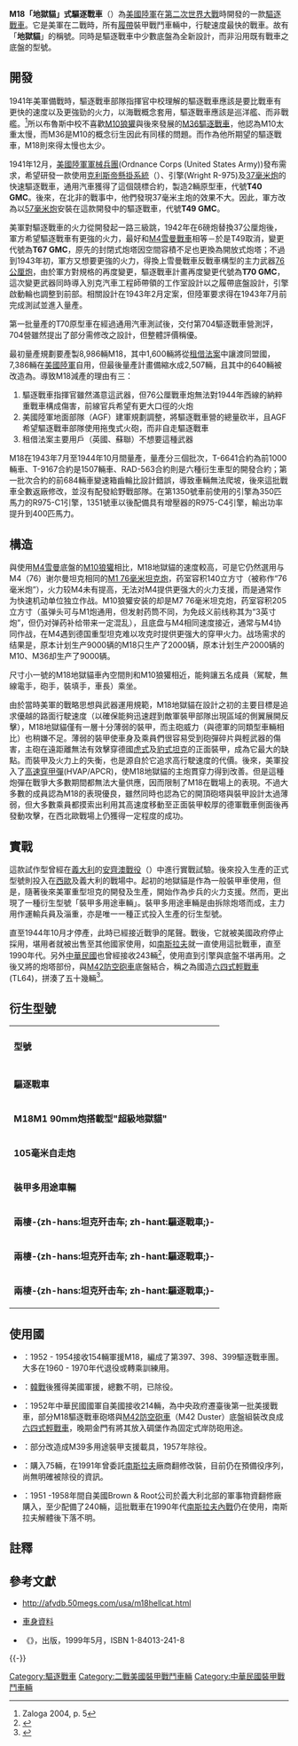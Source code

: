 {{noteTA
|T=zh-tw:M18驅逐戰車;zh-cn:M18坦克歼击车;
|1=zh-tw:驅逐戰車;zh-cn:坦克歼击车;
}}
{{infobox weapon
| name               = {{lang|en|M18}}地獄貓式驅逐戰車 [[File:Flag_of_the_United_States.svg|30px]]<br />{{lang|en|M18 Hellcat}}
| image              = File:M18 Hellcat side.jpeg
| image_size         = 300px
| alt                =
| caption            = {{lang|en|M18}}地獄貓式驅逐戰車
| origin             = {{USA}}
| type               = [[驅逐戰車|驅逐戰車]]
<!-- Type selection -->
| is_ranged          = yes
| is_bladed          = 
| is_explosive       = 
| is_artillery       = yes
| is_vehicle         = yes
| is_missile         = 
| is_UK              = 
<!-- Service history -->
| service            = 1943 -
| used_by            = 見[[M18驅逐戰車#使用國|使用國]]
| wars               = [[第二次世界大戰|第二次世界大戰]]<br>[[韓戰|韓戰]]
<!-- Production history -->
| designer           = [[通用汽車|通用汽車]]集團之[[別克|別克]]汽車公司
| design_date        = 1941
| manufacturer       = 
| unit_cost          = 55,230[[美元|美元]]<ref>Zaloga (2004)</ref>
| production_date    = 1943年7月 - 1944年10月
| number             = 2,507
| variants           = M39、90mm-SuperHellcat、T88-105mm、T86、T86E1、T87、[[六四式輕戰車|TL64]]、Krajina Express
<!-- General specifications -->
| spec_label         = <ref>{{Cite web |url=http://afvdb.50megs.com/usa/m18hellcat.html |title=存档副本 |accessdate=2007-04-14 |archive-date=2010-10-14 |archive-url=https://web.archive.org/web/20101014100534/http://afvdb.50megs.com/usa/m18hellcat.html |dead-url=no }}</ref>
| weight             = 17.7公噸
| length             = 5.28公尺(車體)<br>6.6公尺(含炮管長度)
| part_length        = 
| width              = 2.87公尺
| height             = 2.57公尺(含防空機槍)
| diameter           = 
| crew               =5 
| passengers         =
<!-- Vehicle/missile specifications -->
| armour             = 4.8 - 25.4公厘
| primary_armament   = [[M1_76毫米坦克炮|M1 76毫米坦克炮]]<br>備彈45發
| secondary_armament = {{lang|en|.50}}[[白朗寧M2重機槍|白朗寧M2重機槍]]<br>備彈800發
| engine             = {{link-en|R-975發動機|Wright R-975 Whirlwind}}(C1或C4)
| engine_power       = 350匹馬力／[[每分鐘轉速|每分鐘轉速]]2,400<br>400匹馬力／rpm
| pw_ratio           = 19.8 - 22.6匹馬力／公噸
| payload_capacity   = 
| transmission       = 艾利森Torqmatic 900T[[自排變速箱|自排變速箱]]<br>前進3檔、倒退1檔
| suspension         = 扭力桿
| clearance          = 
| fuel_capacity      = 625公升(165美規加侖)
| vehicle_range      = 160公里(道路)
| speed              = 90公里(鋪裝路面)<br>29公里(越野)
| guidance           = 
| steering           = 
}}
'''M18「地獄貓」式驅逐戰車'''（'''{{lang|en|M18 Hellcat}}'''）為[[美國陸軍|美國陸軍]]在[[第二次世界大戰|第二次世界大戰]]時開發的一款[[驅逐戰車|驅逐戰車]]。它是美軍在二戰時，所有[[履帶|履帶]]裝甲戰鬥車輛中，行駛速度最快的戰車。故有「'''地獄貓'''」的稱號。同時是驅逐戰車中少數底盤為全新設計，而非沿用既有戰車之底盤的型號。

== 開發 ==
1941年美軍備戰時，驅逐戰車部隊指揮官{{link-en|安德魯·戴維斯·布魯斯|Andrew Davis Bruce}}中校理解的驅逐戰車應該是要比戰車有更快的速度以及更強勁的火力，以海戰概念套用，驅逐戰車應該是巡洋艦、而非戰艦。<ref>Zaloga 2004, p. 5</ref>所以布魯斯中校不喜歡[[M10狼獾|M10狼獾]]與後來發展的[[M36驅逐戰車|M36驅逐戰車]]，他認為M10太重太慢，而M36是M10的概念衍生因此有同樣的問題。而作為他所期望的驅逐戰車，M18則來得太慢也太少。

1941年12月，[[美國陸軍軍械兵團|美國陸軍軍械兵團]](Ordnance Corps (United States Army))發布需求，希望研發一款使用[[克利斯帝懸掛系統|克利斯帝懸掛系統]]（{{lang|en|Christie suspension}}）、{{lang|en|[[莱特R-975|莱特R-975]]}}引擎(Wright R-975)及[[M3反坦克炮|37毫米炮]]的快速驅逐戰車，通用汽車獲得了這個競標合約，製造2輛原型車，代號'''T40 GMC'''。後來，在北非的戰事中，他們發現37毫米主炮的效果不大。因此，軍方改為以[[QF_6磅炮|57毫米炮]]安裝在這款開發中的驅逐戰車，代號'''T49 GMC'''。

美軍對驅逐戰車的火力從開發起一路三級跳，1942年在6磅炮替換37公厘炮後，軍方希望驅逐戰車有更強的火力，最好和[[M4雪曼戰車|M4雪曼戰車]]相等－於是T49取消，變更代號為'''T67 GMC'''，原先的封閉式炮塔因空間容積不足也更換為開放式炮塔；不過到1943年初，軍方又想要更強的火力，得換上雪曼戰車反戰車構型的主力武器[[M1_76毫米坦克炮|76公厘炮]]，由於軍方對規格的再度變更，驅逐戰車計畫再度變更代號為'''T70 GMC'''，這次變更武器同時導入別克汽車工程師{{link-en|哈雷·厄爾|Harley Earl}}帶領的工作室設計以{{link-en|扭力桿懸吊裝置|Torsion bar suspension}}之履帶底盤設計，引擎啟動輪也調整到前部。相關設計在1943年2月定案，但陸軍要求得在1943年7月前完成測試並進入量產。

第一批量產的T70原型車在經過通用汽車測試後，交付第704驅逐戰車營測評，704營雖然提出了部分需修改之設計，但整體評價稱優。

最初量產規劃要產製8,986輛M18，其中1,600輛將從[[租借法案|租借法案]]中讓渡同盟國，7,386輛在[[美國陸軍|美國陸軍]]自用，但最後量產計畫備縮水成2,507輛，且其中的640輛被改造為{{link-en|M39裝甲通用支援載具|M39 Armored Utility Vehicle}}。導致M18減產的理由有三：
#驅逐戰車指揮官雖然滿意這武器，但76公厘戰車炮無法對1944年西線的納粹重戰車構成傷害，前線官兵希望有更大口徑的火炮
#美國陸軍地面部隊（AGF）建軍規劃調整，將驅逐戰車營的總量砍半，且AGF希望驅逐戰車部隊使用拖曳式火砲，而非自走驅逐戰車
#租借法案主要用戶（英國、蘇聯）不想要這種武器

M18在1943年7月至1944年10月間量產，量產分三個批次，T-6641合約為前1000輛車、T-9167合約是1507輛車、RAD-563合約則是六種衍生車型的開發合約；第一批次合約的前684輛車變速箱齒輪比設計錯誤，導致車輛無法爬坡，後來這批戰車全數返廠修改，並沒有配發給野戰部隊。在第1350號車前使用的引擎為350匹馬力的R975-C1引擎，1351號車以後配備具有增壓器的R975-C4引擎，輸出功率提升到400匹馬力。

== 構造 ==
與使用[[M4雪曼|M4雪曼]]底盤的[[M10狼獾|M10狼獾]]相比，M18地獄貓的速度較高，可是它仍然選用与M4（76）谢尔曼坦克相同的[[M1_76毫米坦克炮|M1 76毫米坦克炮]]，药室容积140立方寸（被称作“76毫米炮”），火力较M4未有提高，无法对M4提供更强大的火力支援，而是通常作为快速机动单位独立作战。M10狼獾安装的却是M7 76毫米坦克炮，药室容积205立方寸（虽弹头可与M1炮通用，但发射药筒不同，为免歧义前线称其为“3英寸炮”，但仍对弹药补给带来一定混乱），且底盘与M4相同速度接近，通常与M4协同作战，在M4遇到德国重型坦克难以攻克时提供更强大的穿甲火力。战场需求的结果是，原本计划生产9000辆的M18只生产了2000辆，原本计划生产2000辆的M10、M36却生产了9000辆。

尺寸小一號的M18地獄貓車內空間則和M10狼獾相近，能夠讓五名成員（駕駛，無線電手，砲手，裝填手，車長）乘坐。

由於當時美軍的戰略思想與武器運用規範，M18地獄貓在設計之初的主要目標是追求優越的路面行駛速度（以確保能夠迅速趕到敵軍裝甲部隊出現區域的側翼展開反擊），M18地獄貓僅有一層十分薄弱的裝甲，而主砲威力（與德軍的同類型車輛相比）也稍嫌不足。薄弱的裝甲使車身及乘員們很容易受到砲彈碎片與輕武器的傷害，主砲在遠距離無法有效擊穿德國[[虎I坦克|虎式]]及[[豹式坦克|豹式坦克]]的正面裝甲，成為它最大的缺點。而裝甲及火力上的失衡，也是源自於它追求高行駛速度的代價。後來，美軍投入了[[炮彈#高速穿甲彈（HVAP）|高速穿甲彈]](HVAP/APCR)，使M18地獄貓的主炮貫穿力得到改善。但是這種炮彈在戰爭大多數期間都無法大量供應，因而限制了M18在戰場上的表現。不過大多數的成員認為M18的表現優良，雖然同時也認為它的開頂砲塔與裝甲設計太過薄弱，但大多數乘員都摸索出利用其高速度移動至正面裝甲較厚的德軍戰車側面後再發動攻擊，在西北歐戰場上仍獲得一定程度的成功。

== 實戰 ==
這款試作型{{lang|en|T70}}曾經在[[義大利|義大利]]的[[鵝卵石行動|安齊澳戰役]]（{{lang|en|Battle of Anzio}}）中進行實戰試驗。後來投入生產的正式型號{{lang|en|M18}}則投入在[[西歐|西歐]]及義大利的戰場中。起初的{{lang|en|M18}}地獄貓是作為一般裝甲車使用，但是，隨著後來美軍重型坦克的開發及生產，{{lang|en|M18}}開始作為步兵的火力支援。然而，{{lang|en|M18}}更出現了一種衍生型號「{{lang|en|M39}}裝甲多用途車輛」。{{lang|en|M39}}裝甲多用途車輛是由{{lang|en|M18}}拆除炮塔而成，主力用作運輸兵員及淄重，亦是唯一一種正式投入生產的{{lang|en|M18}}衍生型號。

{{lang|en|M18}}直至1944年10月才停產，此時已經接近戰爭的尾聲。戰後，它就被美國政府停止採用，堪用者就被出售至其他國家使用，如[[南斯拉夫|南斯拉夫]]就一直使用這批戰車，直至1990年代。另外[[中華民國|中華民國]]也曾經接收243輛<ref>{{Cite web |url=http://army.mnd.gov.tw/Upload/200808/%AFu%C2%DD%B9q%A4l%C0%C901_343115_114792.pdf |title=我國裝甲部隊之沿革及戰車史 第6頁 |accessdate=2013-01-22 |archive-date=2011-03-03 |archive-url=https://web.archive.org/web/20110303194353/http://army.mnd.gov.tw/Upload/200808/%AFu%C2%DD%B9q%A4l%C0%C901_343115_114792.pdf |dead-url=yes }}</ref>，使用{{lang|en|M18}}直到引擎與底盤不堪再用。之後又將{{lang|en|M18}}的炮塔部份，與[[M42防空砲車|M42防空砲車]]底盤結合，稱之為國造[[六四式輕戰車|六四式輕戰車]](TL64)，拼湊了五十幾輛<ref>{{Cite web |url=http://www.acewings.com/cobrachen/forum/topic.asp?TOPIC_ID=3604&whichpage=17 |title=陸軍裝甲兵訓練指揮部暨裝甲兵學校第七任指揮官兼校長游傑士自傳 |accessdate=2011-07-05 |archive-date=2013-10-12 |archive-url=https://web.archive.org/web/20131012060557/http://www.acewings.com/cobrachen/forum/topic.asp?TOPIC_ID=3604&whichpage=17 |dead-url=no }}</ref>。

== 衍生型號 ==
{| cellpadding="2" cellspacing="2" style="margin:3px; border:3px solid #ccc; text-align:left;" align="center"
|bgcolor="grey" colspan="2"|
|- 
|bgcolor="efefef"|'''型號'''||bgcolor="efefef"|'''說明'''
|-
|bgcolor="cccccc" colspan="4"|
|-
|'''{{lang|en|M18A1E10}}驅逐戰車'''||改良底盤、炮塔加頂蓋與主炮加排煙器後得到的型號
|-
|'''M18M1 90mm炮搭載型"超級地獄貓"'''||以[[M1_90公釐砲|90毫米M3戰車砲]]代替76毫米M1A1/M1A2主炮，砲塔則換裝用[[M36驅逐戰車|M36傑克遜]]的砲塔，經測試發現後坐力偏大。在開始進一步改進前，因爲戰爭結束而使此計劃取消<ref name="Zaloga2013">{{cite book|author=Steven J. Zaloga|title=M18 Hellcat Tank Destroyer 1943–97|url=https://books.google.com/books?id=p3-HCwAAQBAJ&pg=PT68|date=20 March 2013|publisher=Bloomsbury Publishing|isbn=978-1-4728-0308-5|pages=68|access-date=2017-01-31|archive-date=2017-02-16|archive-url=https://web.archive.org/web/20170216013556/https://books.google.com/books?id=p3-HCwAAQBAJ&pg=PT68|dead-url=no}}</ref>
|-
|'''{{lang|en|T88}}105毫米自走炮'''||以[[M3榴彈炮|105毫米榴彈炮]]代替76毫米主炮，在戰爭結束後取消此型號的生產計劃
|-
|'''{{lang|en|M39}}裝甲多用途車輛'''||拆卸炮塔後，用作運輸兵員淄重或牽引重型火炮的多用途車輛
|-
|'''{{lang|en|T86}}兩棲-{zh-hans:坦克歼击车; zh-hant:驅逐戰車;}-'''||改裝車身後，能夠兩棲使用的型號
|-
|'''{{lang|en|T86E1}}兩棲-{zh-hans:坦克歼击车; zh-hant:驅逐戰車;}-'''||和{{lang|en|T86}}兩棲驅逐戰車一樣，但改用了螺旋槳作為推進器
|
|-
|'''{{lang|en|T87}}兩棲-{zh-hans:坦克歼击车; zh-hant:驅逐戰車;}-'''||改為使用105毫米榴彈炮的版本。而以上三款兩棲戰車都在戰爭結束後取消生產計劃
|}

==使用國==
*{{GRE}}：1952 - 1954接收154輛軍援M18，編成了第397、398、399驅逐戰車團。大多在1960 - 1970年代退役或轉乘訓練用。
*{{KOR}}：[[韓戰|韓戰]]後獲得美國軍援，總數不明，已除役。
*{{ROC}}：1952年中華民國國軍自美國接收214輛，為中央政府遷臺後第一批美援戰車，部分M18驅逐戰車砲塔與[[M42防空砲車|M42防空砲車]]（M42 Duster）底盤組裝改良成[[六四式輕戰車|六四式輕戰車]]，晚期金門有將其放入碉堡作為固定式岸防砲用途。
*{{USA}}：部分改造成M39多用途裝甲支援載具，1957年除役。
*{{VEN}}：購入75輛，在1991年曾委託[[南斯拉夫|南斯拉夫]]廠商翻修改裝，目前仍在預備役序列，尚無明確被除役的資訊。
*{{YUG}}：1951 -1958年間自美國Brown & Root公司於義大利北部的軍事物資翻修廠購入，至少配備了240輛，這批戰車在1990年代[[南斯拉夫內戰|南斯拉夫內戰]]仍在使用，南斯拉夫解體後下落不明。

==註釋==
{{reflist}}

== 參考文獻 ==
{{Commons|M18 Hellcat}}
{{refbegin}}
* {{en icon}}http://afvdb.50megs.com/usa/m18hellcat.html {{Wayback|url=http://afvdb.50megs.com/usa/m18hellcat.html |date=20101014100534 }}
* {{en icon}}[https://web.archive.org/web/20070930204107/http://www.onwar.com/tanks/usa/ftdm18.htm 車身資料]
* 《{{lang|en|The World's Great Tanks}}》，{{lang|en|Grange Book}}出版，1999年5月，ISBN 1-84013-241-8
{{refend}}
{{-}}
{{二次大戰美軍AFVs}}
{{中華民國（臺灣）裝甲戰斗車輛}}

[[Category:驅逐戰車|Category:驅逐戰車]]
[[Category:二戰美國裝甲戰鬥車輛|Category:二戰美國裝甲戰鬥車輛]]
[[Category:中華民國裝甲戰鬥車輛|Category:中華民國裝甲戰鬥車輛]]